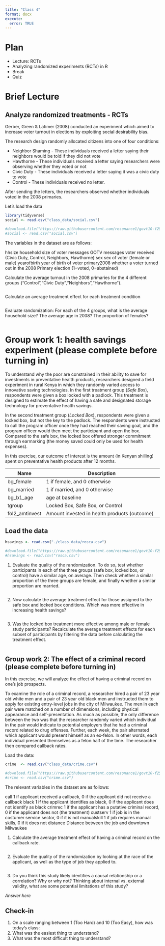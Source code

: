 ```yaml
---
title: "Class 4"
format: docx
execute:
  error: TRUE
---
```


# Plan
* Lecture: RCTs
* Analyzing randomized experiments (RCTs) in R
* Break
* Quiz

# Brief Lecture 

## Analyze randomized treatments - RCTs

Gerber, Green & Latimer (2008) conducted an experiment which aimed to increase voter turnout in elections by exploiting social desirability bias. 

The research design randomly allocated citizens into one of four conditions:

* Neighbor Shaming - These individuals received a letter saying their neighbors would be told if they did not vote
* Hawthorne - These individuals received a letter saying researchers were observing whether they voted or not
* Civic Duty - These individuals received a letter saying it was a civic duty to vote
* Control - These individuals received no letter. 
  
After sending the letters, the researchers observed whether individuals voted in the 2008 primaries. 

Let's load the data 

```r
library(tidyverse)
social <- read.csv("class_data/social.csv")

#download.file("https://raw.githubusercontent.com/resonance1/govt10-f25/refs/heads/main/class_data/social.csv","social.csv")
#social <- read.csv("social.csv")
```

The variables in the dataset are as follows:

hhsize          household size of voter
messages        GOTV messages voter received (Civic Duty, Control, Neighbors, Hawthorne)
sex             sex of voter (female or male)
yearofbirth     year of birth of voter
primary2008     whether a voter turned out in the 2008 Primary election (1=voted, 0=abstained)


Calculate the average turnout in the 2008 primaries for the 4 different groups ("Control","Civic Duty","Neighbors","Hawthorne"). 

```r

```

Calculate an average treatment effect for each treatment condition

```r

```

Evaluate randomization: For each of the 4 groups, what is the average household size? The average age in 2008? The proportion of females?

```r

```


# Group work 1: health savings experiment (please complete before turning in)

To understand why the poor are constrained in their ability to save for investments in preventative health products, researchers designed a field experiment in rural Kenya in which they randomly varied access to innovative saving technologies.  In the first treatment group (*Safe Box*), respondents were given a box locked with a padlock. This treatment is designed to estimate the effect of having a safe and designated storage technology for preventative health savings.  

In the second treatment group (*Locked Box*), respondents were given a locked box, but not the key to the padlock. The respondents were instructed to call the program officer once they had reached their saving goal, and the program officer would then meet the participant and open the box. Compared to the safe box, the locked box offered stronger commitment through earmarking (the money saved could only be used for health expenses). 

In this exercise, our outcome of interest is the amount (in Kenyan shilling) spent on preventative health products after 12 months.

| Name           | Description                                                     |
|----------------|-----------------------------------------------------------------|
| bg_female      | 1 if female, and 0 otherwise                                    |
| bg_married     | 1 if married, and 0 otherwise                                   |
| bg_b1_age      | age at baseline                                                 |
| tgroup         | Locked Box, Safe Box, or Control                                |
| fol2_amtinvest | Amount invested in health products (outcome)                    |
 
## Load the data

```r
hsavings <- read.csv("./class_data/rosca.csv")

#download.file("https://raw.githubusercontent.com/resonance1/govt10-f25/refs/heads/main/class_data/rosca.csv","rosca.csv")
#hsavings <- read.csv("rosca.csv")
```

1. Evaluate the quality of the randomization. To do so, test whether participants in each of the three groups (safe box, locked box, or control) have a similar age, on average. Then check whether a similar proportion of the three groups are female, and finally whether a similar proportion are married. 

```r

```

2. Now calculate the average treatment effect for those assigned to the safe box and locked box conditions. Which was more effective in increasing health savings?

```r

```

3. Was the locked box treatment more effective among male or female study participants? Recalculate the average treatment effects for each subset of participants by filtering the data before calculating the treatment effect.

```r

```

## Group work 2: The effect of a criminal record (please complete before turning in)

In this exercise, we will analyze the effect of having a criminal record on one’s job prospects.

To examine the role of a criminal record, a researcher hired a pair of 23 year old white men and a pair of 23 year old black men and instructed them to apply for existing entry-level jobs in the city of Milwaukee. The men in each pair were matched on a number of dimensions, including physical appearance and self-presentation. As much as possible, the only difference between the two was that the researcher randomly varied which individual in the pair would indicate to potential employers that he had a criminal record related to drug offenses. Further, each week, the pair alternated which applicant would present himself as an ex-felon. In other words, each individual presented themselves as a felon half of the time. The researcher then compared callback rates.

Load the data:

```r
crime  <- read.csv("class_data/crime.csv")

#download.file("https://raw.githubusercontent.com/resonance1/govt10-f25/refs/heads/main/class_data/crime.csv","crime.csv")
#crime <- read.csv("crime.csv")

```

The relevant variables in the dataset are as follows:

call        1 if applicant received a callback, 0 if the applicant did not receive a callback
black       1 if the applicant identifies as black, 0 if the applicant does not identify as black
crimrec     1 if the applicant has a putative criminal record, 0 if the applicant does not (the treatment)
custserv    1 if job is in the costumer service sector, 0 if it is not
manualskill 1 if job requires manual skills, 0 if it does not
distance    Distance between the job and downtown Milwaukee

1. Calculate the average treatment effect of having a criminal record on the callback rate.

```r

```

2. Evaluate the quality of the randomization by looking at the race of the applicant, as well as the type of job they applied to.

```r

```

3. Do you think this study likely identifies a causal relationship or a correlation? Why or why not? Thinking about internal vs. external validity, what are some potential limitations of this study?

*Answer here*

## Check-in

1. On a scale ranging between 1 (Too Hard) and 10 (Too Easy), how was today's class: 
2. What was the easiest thing to understand?
3. What was the most difficult thing to understand?
